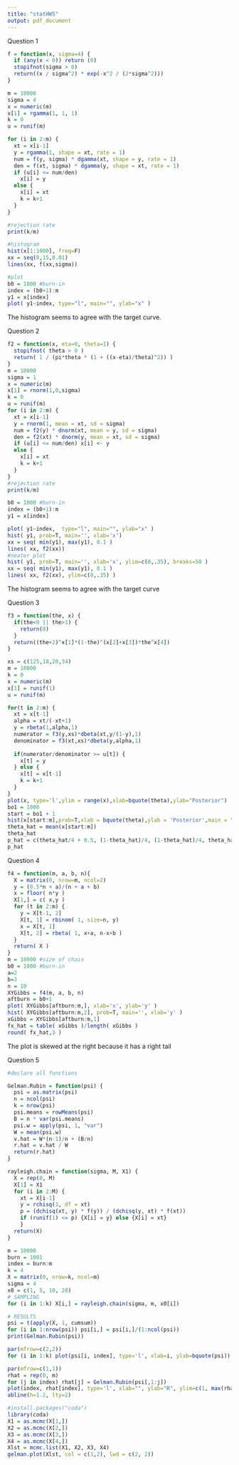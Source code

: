 ```yaml
---
title: "statHW5"
output: pdf_document
---
```


Question 1 

```r
f = function(x, sigma=4) {
  if (any(x < 0)) return (0)
  stopifnot(sigma > 0)
  return((x / sigma^2) * exp(-x^2 / (2*sigma^2))) 
}

m = 10000
sigma = 4
x = numeric(m)
x[1] = rgamma(1, 1, 1)
k = 0
u = runif(m)

for (i in 2:m) {
  xt = x[i-1]
  y = rgamma(1, shape = xt, rate = 1)
  num = f(y, sigma) * dgamma(xt, shape = y, rate = 1)
  den = f(xt, sigma) * dgamma(y, shape = xt, rate = 1)
  if (u[i] <= num/den)
    x[i] = y 
  else {
    x[i] = xt
    k = k+1
  } 
}

#rejection rate 
print(k/m)

#histogram
hist(x[1:1000], freq=F)
xx = seq(0,15,0.01)
lines(xx, f(xx,sigma))

#plot
b0 = 1000 #burn-in
index = (b0+1):m
y1 = x[index]
plot( y1~index, type="l", main="", ylab="x" )
```

The histogram seems to agree with the target curve.

Question 2

```r
f2 = function(x, eta=0, theta=1) {
  stopifnot( theta > 0 )
  return( 1 / (pi*theta * (1 + ((x-eta)/theta)^2)) )
}
m = 10000
sigma = 1
x = numeric(m)
x[1] = rnorm(1,0,sigma)
k = 0
u = runif(m)
for (i in 2:m) {
  xt = x[i-1]
  y = rnorm(1, mean = xt, sd = sigma)
  num = f2(y) * dnorm(xt, mean = y, sd = sigma)
  den = f2(xt) * dnorm(y, mean = xt, sd = sigma)
  if (u[i] <= num/den) x[i] <- y 
  else {
    x[i] = xt
    k = k+1
  }
}
#rejection rate 
print(k/m)

b0 = 1000 #burn-in
index = (b0+1):m
y1 = x[index]

plot( y1~index,  type="l", main="", ylab="x" )
hist( y1, prob=T, main='', xlab='x')
xx = seq( min(y1), max(y1), 0.1 )
lines( xx, f2(xx))
#neater plot
hist( y1, prob=T, main='', xlab='x', ylim=c(0,.35), breaks=50 )
xx = seq( min(y1), max(y1), 0.1 )
lines( xx, f2(xx), ylim=c(0,.35) )
```

The histogram seems to agree with the target curve

Question 3
```r
f3 = function(the, x) {
  if(the<0 || the>1) {
    return(0)
  }
  return((the+2)^x[1]*(1-the)^(x[2]+x[3])*the^x[4])
}

xs = c(125,18,20,34)
m = 10000
k = 0
x = numeric(m)
x[1] = runif(1)
u = runif(m)

for(t in 2:m) {
  xt = x[t-1]
  alpha = xt/(-xt+1)
  y = rbeta(1,alpha,1)
  numerator = f3(y,xs)*dbeta(xt,y/(1-y),1)
  denominator = f3(xt,xs)*dbeta(y,alpha,1)
  
  if(numerator/denominator >= u[t]) {
    x[t] = y
  } else {
    x[t] = x[t-1]
    k = k+1
  }
}
plot(x, type='l',ylim = range(x),xlab=bquote(theta),ylab="Posterior")
bo1 = 1000
start = bo1 + 1
hist(x[start:m],prob=T,xlab = bquote(theta),ylab = 'Posterior',main = "")
theta_hat = mean(x[start:m])
theta_hat
p_hat = c(theta_hat/4 + 0.5, (1-theta_hat)/4, (1-theta_hat)/4, theta_hat/4)
p_hat
```

Question 4
```r
f4 = function(m, a, b, n){
  X = matrix(0, nrow=m, ncol=2)
  y = (0.5*n + a)/(n + a + b)
  x = floor( n*y )
  X[1,] = c( x,y )
  for (t in 2:m) {
    y = X[t-1, 2]
    X[t, 1] = rbinom( 1, size=n, y)   
    x = X[t, 1]
    X[t, 2] = rbeta( 1, x+a, n-x+b )  
  }                      
  return( X )
}         
m = 10000 #size of chain 
b0 = 1000 #burn-in 
a=2
b=3
n = 10
XYGibbs = f4(m, a, b, n)
aftburn = b0+1
plot( XYGibbs[aftburn:m,], xlab='x', ylab='y' )
hist( XYGibbs[aftburn:m,2], prob=T, main='', xlab='y' )
xGibbs = XYGibbs[aftburn:m,1]
fx_hat = table( xGibbs )/length( xGibbs )
round( fx_hat,3 )
```

The plot is skewed at the right because it has a right tail

Question 5
```r
#declare all functions

Gelman.Rubin = function(psi) {
  psi = as.matrix(psi)
  n = ncol(psi)
  k = nrow(psi)
  psi.means = rowMeans(psi)
  B = n * var(psi.means)
  psi.w = apply(psi, 1, "var")
  W = mean(psi.w)
  v.hat = W*(n-1)/n + (B/n) 
  r.hat = v.hat / W 
  return(r.hat)
}

rayleigh.chain = function(sigma, M, X1) {
  X = rep(0, M)
  X[1] = X1
  for (i in 2:M) {
    xt = X[i-1]
    y = rchisq(1, df = xt)
    p = (dchisq(xt, y) * f(y)) / (dchisq(y, xt) * f(xt))
    if (runif(1) <= p) {X[i] = y} else {X[i] = xt}
    }
  return(X)
}

```

```r
m = 10000
burn = 1001
index = burn:m
k = 4
X = matrix(0, nrow=k, ncol=m)
sigma = 4
x0 = c(1, 5, 10, 20)
# SAMPLING
for (i in 1:k) X[i,] = rayleigh.chain(sigma, m, x0[i])

# RESULTS
psi = t(apply(X, 1, cumsum))
for (i in 1:nrow(psi)) psi[i,] = psi[i,]/(1:ncol(psi))
print(Gelman.Rubin(psi))
```

```r
par(mfrow=c(2,2))
for (i in 1:k) plot(psi[i, index], type='l', xlab=i, ylab=bquote(psi))

par(mfrow=c(1,1))
rhat = rep(0, m)
for (j in index) rhat[j] = Gelman.Rubin(psi[,1:j])
plot(index, rhat[index], type='l', xlab="", ylab="R", ylim=c(1, max(rhat)))
abline(h=1.2, lty=2)
```

```r
#install.packages("coda")
library(coda)
X1 = as.mcmc(X[1,])
X2 = as.mcmc(X[2,])
X3 = as.mcmc(X[3,])
X4 = as.mcmc(X[4,])
Xlst = mcmc.list(X1, X2, X3, X4)
gelman.plot(Xlst, col = c(1,2), lwd = c(2, 2))
```

